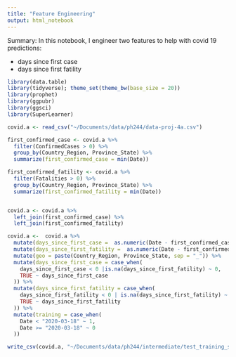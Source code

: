 ```yaml
---
title: "Feature Engineering"
output: html_notebook
---
```


Summary: In this notebook, I engineer two features to help with covid 19 predictions:

- days since first case
- days since first fatility

```r
library(data.table)
library(tidyverse); theme_set(theme_bw(base_size = 20))
library(prophet)
library(ggpubr)
library(ggsci)
library(SuperLearner)
```

```r
covid.a <- read_csv("~/Documents/data/ph244/data-proj-4a.csv")
```

```r
first_confirmed_case <- covid.a %>% 
  filter(ConfirmedCases > 0) %>% 
  group_by(Country_Region, Province_State) %>% 
  summarize(first_confirmed_case = min(Date))

first_confirmed_fatility <- covid.a %>% 
  filter(Fatalities > 0) %>% 
  group_by(Country_Region, Province_State) %>% 
  summarize(first_confirmed_fatility = min(Date))


covid.a <- covid.a %>% 
  left_join(first_confirmed_case) %>% 
  left_join(first_confirmed_fatility)
```


```r
covid.a <-  covid.a %>% 
  mutate(days_since_first_case =  as.numeric(Date - first_confirmed_case)) %>% 
  mutate(days_since_first_fatility =  as.numeric(Date - first_confirmed_fatility)) %>% 
  mutate(geo = paste(Country_Region, Province_State, sep = "_")) %>% 
  mutate(days_since_first_case = case_when(
    days_since_first_case < 0 |is.na(days_since_first_fatility) ~ 0, 
    TRUE ~ days_since_first_case
  )) %>% 
  mutate(days_since_first_fatility = case_when(
    days_since_first_fatility < 0 | is.na(days_since_first_fatility) ~ 0, 
    TRUE ~ days_since_first_fatility
  )) %>% 
  mutate(training = case_when(
    Date < "2020-03-18" ~ 1,
    Date >= "2020-03-18" ~ 0
  ))

write_csv(covid.a, "~/Documents/data/ph244/intermediate/test_training_split.csv")
```










